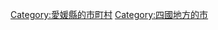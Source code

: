 {{Commonscat|Shikokuchuo, Ehime}}
{{Catmore}}

{{DEFAULTSORT:Shikokuchuo-shi}}
[[Category:愛媛縣的市町村|Category:愛媛縣的市町村]]
[[Category:四國地方的市|Category:四國地方的市]]
